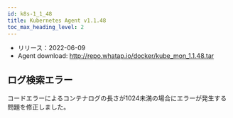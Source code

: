 ```yaml
---
id: k8s-1_1_48
title: Kubernetes Agent v1.1.48
toc_max_heading_level: 2
---
```



-   リリース：2022-06-09
-   Agent download: http://repo.whatap.io/docker/kube_mon_1.1.48.tar

## ログ検索エラー

コードエラーによるコンテナログの長さが1024未満の場合にエラーが発生する問題を修正しました。 
